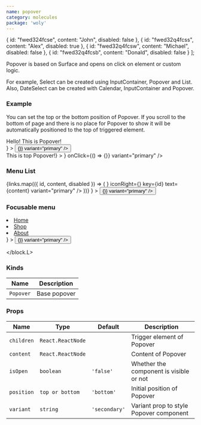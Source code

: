 ```yaml
---
name: popover
category: molecules
package: 'woly'
---
```



  {
    id: "fwed324fcse",
    content: "John",
    disabled: false
  },
  {
    id: "fwed32q4fcss",
    content: "Alex",
    disabled: true
  },
    {
    id: "fwed32q4fcsw",
    content: "Michael",
    disabled: false
  },
    {
    id: "fwed32q4fcsb",
    content: "Donald",
    disabled: false
  }
];

Popover is based on Surface and opens on click on element or custom logic.

For example, Select can be created using InputContainer, Popover and List. Also, DateSelect can be created with Calendar, InputContainer and Popover.

### Example

You can set the top or the bottom position of Popover.
If you scroll to the bottom of page and there is no place for Popover to show it will be automatically positioned to the top of triggered element.

<Playground>
  <div style={{ padding: '150px 0', display: 'flex' }}>
    <div style={{ padding: '0 10px' }}>
      <Popover
        isOpen={false}
        content={<div style={{ padding: '30px 50px' }}>Hello! This is Popover!</div>}
      >
        <Button text="Open Popover" onClick={() => {}} variant="primary" />
      </Popover>
    </div>
    <Popover
      isOpen={false}
      position="top"
      content={<div style={{ padding: '30px 50px' }}>This is top Popover!</div>}
    >
      <ButtonIcon icon={<SearchIcon />} onClick={() => {}} variant="primary" />
    </Popover>
  </div>
</Playground>

### Menu List

<Playground>
  <block.L>
    <div style={{ padding: '0 0 200px', display: 'flex' }}>
      <Popover
        isOpen={false}
        content={
          <ListContainer variant="primary" style={{ width: '100%' }} as="ul">
            {links.map(({ id, content, disabled }) => (
              <ListItem
                as="a"
                disabled={disabled}
                href={`#${id}`}
                iconLeft={<InfoIcon />}
                iconRight={<InfoIcon />}
                key={id}
                text={content}
                variant="primary"
              />
            ))}
          </ListContainer>
        }
      >
        <Button text="Toggle menu" onClick={() => {}} variant="primary" />
      </Popover>
    </div>
  </block.L>
</Playground>

### Focusable menu

<Playground>
  <block.L>
    <div style={{ padding: '0 0 100px', display: 'flex' }}>
      <Popover
        isOpen={false}
        content={
          <ul style={{listStyleType: 'none'}}>
            <li><a href="">Home</a></li>
            <li><a href="">Shop</a></li>
            <li><a href="">About</a></li>
          </ul>
        }
      >
        <Button text="Toggle menu" onClick={() => {}} variant="primary" />
      </Popover>
    </div>

  </block.L>
</Playground>

### Kinds

| Name      | Description  |
| --------- | ------------ |
| `Popover` | Base popover |

### Props

| Name       | Type              | Default       | Description                             |
| ---------- | ----------------- | ------------- | --------------------------------------- |
| `children` | `React.ReactNode` |               | Trigger element of Popover              |
| `content`  | `React.ReactNode` |               | Content of Popover                      |
| `isOpen`   | `boolean`         | `'false'`     | Whether the component is visible or not |
| `position` | `top or bottom`   | `'bottom'`    | Initial position of Popover             |
| `variant`  | `string`          | `'secondary'` | Variant prop to style Popover component |
